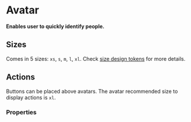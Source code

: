 # Avatar <ReactStabilityFlag status="unstable" />

**Enables user to quickly identify people.**

## Sizes

Comes in 5 sizes: `xs`, `s`, `m`, `l`, `xl`.
Check [size design tokens](/product/design-tokens/size) for more details.

<DemoBlock demo="default" />

## Actions

Buttons can be placed above avatars.
The avatar recommended size to display actions is `xl`.

<DemoBlock demo="actions" />

### Properties

<PropTable component="Avatar" />
